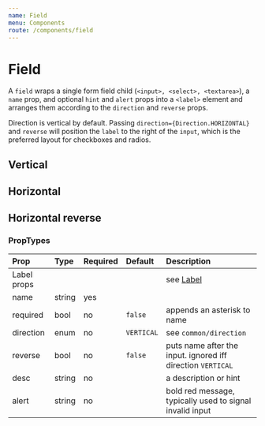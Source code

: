 ```yaml
---
name: Field
menu: Components
route: /components/field
---
```



# Field

A `field` wraps a single form field child (`<input>, <select>, <textarea>`),
a `name` prop, and optional `hint` and `alert` props into a `<label>` element
and arranges them according to the `direction` and `reverse` props.

Direction is vertical by default. Passing `direction={Direction.HORIZONTAL}`
and `reverse` will position the `label` to the right of the `input`, which is
the preferred layout for checkboxes and radios.

## Vertical

<Playground>
    <Field
        name="Name of your fourth grade teacher"
        desc="If you don't remember, make something up"
        alert="Please fill out this field"
        required
    >
        <TextInput placeholder="Mrs. Eager" required />
    </Field>
</Playground>


## Horizontal

<Playground>
    <Field
        name="Name of your first grade teacher"
        desc="Don't remember? Ask your fourth grade teacher."
        alert="Please fill out this field"
        direction={Direction.HORIZONTAL}
        required
    >
        <TextInput placeholder="Mrs. Hall" required />
    </Field>
</Playground>


## Horizontal reverse

<Playground>
    <Field
        name="Label after the input"
        desc="Use for checkboxes and radios"
        direction={Direction.HORIZONTAL}
        reverse
    >
        <Checkbox />
    </Field>
</Playground>


### PropTypes

| Prop | Type | Required | Default | Description |
|:-----|:-----|:---------|:--------|:------------|
| Label props | | | | see [Label](/components/label) |
| name | string | yes | | |
| required | bool | no | `false` | appends an asterisk to name |
| direction | enum | no | `VERTICAL` | see `common/direction` |
| reverse | bool | no | `false` | puts name after the input. ignored iff direction `VERTICAL` |
| desc | string | no | | a description or hint |
| alert | string | no | | bold red message, typically used to signal invalid input |
